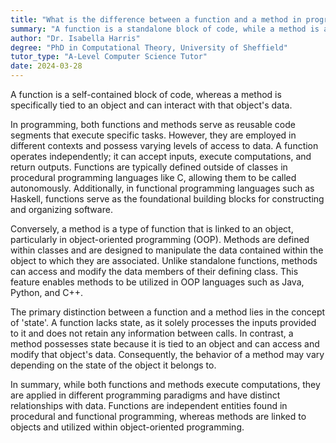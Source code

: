 ```yaml
---
title: "What is the difference between a function and a method in programming?"
summary: "A function is a standalone block of code, while a method is associated with an object and can access that object's data."
author: "Dr. Isabella Harris"
degree: "PhD in Computational Theory, University of Sheffield"
tutor_type: "A-Level Computer Science Tutor"
date: 2024-03-28
---
```


A function is a self-contained block of code, whereas a method is specifically tied to an object and can interact with that object's data.

In programming, both functions and methods serve as reusable code segments that execute specific tasks. However, they are employed in different contexts and possess varying levels of access to data. A function operates independently; it can accept inputs, execute computations, and return outputs. Functions are typically defined outside of classes in procedural programming languages like C, allowing them to be called autonomously. Additionally, in functional programming languages such as Haskell, functions serve as the foundational building blocks for constructing and organizing software.

Conversely, a method is a type of function that is linked to an object, particularly in object-oriented programming (OOP). Methods are defined within classes and are designed to manipulate the data contained within the object to which they are associated. Unlike standalone functions, methods can access and modify the data members of their defining class. This feature enables methods to be utilized in OOP languages such as Java, Python, and C++.

The primary distinction between a function and a method lies in the concept of 'state'. A function lacks state, as it solely processes the inputs provided to it and does not retain any information between calls. In contrast, a method possesses state because it is tied to an object and can access and modify that object's data. Consequently, the behavior of a method may vary depending on the state of the object it belongs to.

In summary, while both functions and methods execute computations, they are applied in different programming paradigms and have distinct relationships with data. Functions are independent entities found in procedural and functional programming, whereas methods are linked to objects and utilized within object-oriented programming.
    